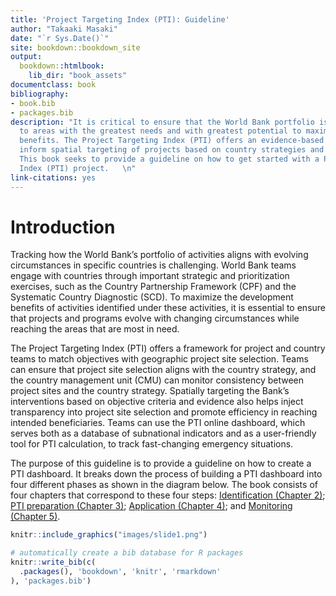 ```yaml
--- 
title: 'Project Targeting Index (PTI): Guideline'
author: "Takaaki Masaki"
date: "`r Sys.Date()`"
site: bookdown::bookdown_site
output:
  bookdown::htmlbook:
    lib_dir: "book_assets"
documentclass: book
bibliography:
- book.bib
- packages.bib
description: "It is critical to ensure that the World Bank portfolio is well targeted
  to areas with the greatest needs and with greatest potential to maximize development
  benefits. The Project Targeting Index (PTI) offers an evidence-based approach to
  inform spatial targeting of projects based on country strategies and objectives.
  This book seeks to provide a guideline on how to get started with a Project Targeting
  Index (PTI) project.   \n"
link-citations: yes
---
```


# Introduction

Tracking how the World Bank’s portfolio of activities aligns with evolving circumstances in specific countries is challenging. World Bank teams engage with countries through important strategic and prioritization exercises, such as the Country Partnership Framework (CPF) and the Systematic Country Diagnostic (SCD). To maximize the development benefits of activities identified under these activities, it is essential to ensure that projects and programs evolve with changing circumstances while reaching the areas that are most in need.

The Project Targeting Index (PTI) offers a framework for project and country teams to match objectives with geographic project site selection. Teams can ensure that project site selection aligns with the country strategy, and the country management unit (CMU) can monitor consistency between project sites and the country strategy. Spatially targeting the Bank’s interventions based on objective criteria and evidence also helps inject transparency into project site selection and promote efficiency in reaching intended beneficiaries. Teams can use the PTI online dashboard,  which serves both as a database of subnational indicators and as a user-friendly tool for PTI calculation, to track fast-changing emergency situations. 
 
The purpose of this guideline is to provide a guideline on how to create a PTI dashboard. It breaks down the process of building a PTI dashboard into four different phases as shown in the diagram below. The book consists of four chapters that correspond to these four steps: [Identification (Chapter 2)](#identification); [PTI preparation (Chapter 3)](#pti-prep); [Application (Chapter 4)](#application); and [Monitoring (Chapter 5)](#monitoring).   

```r
knitr::include_graphics("images/slide1.png")

```

```r
# automatically create a bib database for R packages
knitr::write_bib(c(
  .packages(), 'bookdown', 'knitr', 'rmarkdown'
), 'packages.bib')
```
